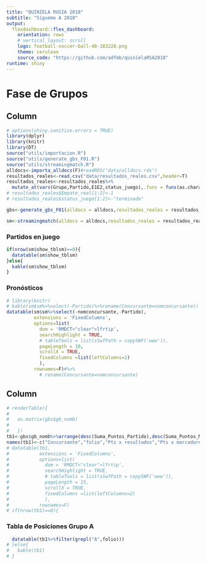 ```yaml
---
title: "QUINIELA RUSIA 2018"
subtitle: "Sígueme A 2018"
output: 
  flexdashboard::flex_dashboard:
    orientation: rows
    # vertical_layout: scroll
    logo: football-soccer-ball-48-183228.png
    theme: cerulean
    source_code: "https://github.com/adfmb/quinielaRSA2018"
runtime: shiny
---
```


Fase de Grupos {data-orientation=columns data-navmenu="Resultados del día"}
=======================================================================
  
  Column  {data-width=800}
-------------------------------------
  
```r
# options(shiny.sanitize.errors = TRUE)
library(dplyr)
library(knitr)
library(DT)
source("utils/importacion.R")
source("utils/generate_gbs_F01.R")
source("utils/streamingmatch.R")
alldocs<-importa_alldocs(F)#readRDS("data/alldocs.rds")
resultados_reales<-read.csv("data/resultados_reales.csv",header=T)
resultados_reales<-resultados_reales%>%
  mutate_at(vars(Grupo,Partido,E1E2,status_juego),.funs = funs(as.character))
# resultados_reales$Empate_real[1:2]<-1
# resultados_reales$status_juego[1:2]<-"terminado"
```

```r
gbs<-generate_gbs_F01(alldocs = alldocs,resultados_reales = resultados_reales)
```

```r
sm<-streamingmatch(alldocs = alldocs,resultados_reales = resultados_reales)
```


### Partidos en juego {data-height=400}
```r
if(nrow(sm$show_tblsm)==0){
  datatable(sm$show_tblsm)
}else{
  kable(sm$show_tblsm)
}
```

### Pronósticos {data-height=800}
```r
# library(knitr)
# kable(sm$sm%>%select(-Partido)%>%rename(Concursante=nomconcursante))
datatable(sm$sm%>%select(-nomconcursante,-Partido),
          extensions = 'FixedColumns',
          options=list(
            dom = 'RMDCT<"clear">lfrtip',
            searchHighlight = TRUE,
            # tableTools = list(sSwfPath = copySWF('www')),
            pageLength = 10,
            scrollX = TRUE,
            fixedColumns =list(leftColumns=2)
            ),
          rownames=F)#%>%
            # rename(Concursante=nomconcursante)
```

Column {data-width=400}
-------------------------------------

```r
# renderTable({
#   
#   as.matrix(gbs$gb_nomb)
#   
#   })
tb1<-gbs$gb_nomb%>%arrange(desc(Suma_Puntos_Partido),desc(Suma_Puntos_Marcador),desc(Suma_Puntos_Resultado))%>%ungroup()
names(tb1)<-c("Concursante","folio","Pts x resultados","Pts x marcadores","Pts Totales")
# datatable(tb1,
#           extensions = 'FixedColumns',
#           options=list(
#             dom = 'RMDCT<"clear">lfrtip',
#             searchHighlight = TRUE,
#             # tableTools = list(sSwfPath = copySWF('www')),
#             pageLength = 15,
#             scrollX = TRUE,
#             fixedColumns =list(leftColumns=2)
#             ),
#           rownames=F)
# if(nrow(tb1)==0){
```

### Tabla de Posiciones Grupo A
```r
  datatable(tb1%>%filter(grepl("A",folio)))
# }else{
#   kable(tb1)
# }
```
